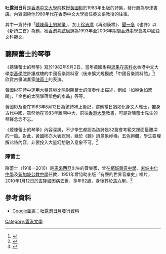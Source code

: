 '''吐露港日月'''是[[香港中文大學|香港中文大學]]前教授[[黃國彬|黃國彬]]於1983年出版的詩集，發行商為學津書店。內容圍繞他1980年代在香港中文大學擔任英文系教授的往事。

其中一篇詩作「[[聽陳蕾士的琴箏|聽陳蕾士的琴箏]]」，加上[[徐志摩|徐志摩]]《再別康橋》、[[聞一多|聞一多]]《也許》以《新詩三首》為題，獲[[香港考試局|香港考試局]]選為1993年至2006年期間[[香港中學會考|香港中學會考]]中國語文科範文。

== 聽陳蕾士的琴箏 ==
《聽陳蕾士的琴箏》寫於1982年9月2日，當年黃國彬與[[思果|思果]]在[[馬料水|馬料水]]香港中文大學[[崇基學院|崇基學院]]許讓成樓的中國音樂資料室（後來擴大規模成「中國音樂資料館」<ref>{{Cite web |url=http://www.cuhk.edu.hk/mus/cma/history_tc.htm |title=中國音樂資料館簡介 |accessdate=2014-04-12 |archive-date=2013-01-20 |archive-url=https://web.archive.org/web/20130120203320/http://www.cuhk.edu.hk/mus/cma/history_tc.htm |dead-url=no }}</ref>）欣賞古箏演奏家[[陳蕾士|陳蕾士]]的表演。

黃國彬在詩中運用大量意境比喻對陳蕾士的演奏作出描述，例如「如脫兔如驚鷗」、「金色的太陽擊落紫色的水晶」等等。

黃國彬及後在1983年8月12日為該詩補上後記，謂他當日猶如化身文人雅士，置身古代中國，雖然他在1983年離開中大，前往[[香港大學|香港大學]]教書，可是對陳蕾士先生的琴聲念念不忘。

《聽陳蕾士的琴箏》內容深奧，不少學生都認為該詩是32篇會考範文裡面最艱深的一篇。對此，黃國彬亦大表認同，緣於《聽》詩意象崢嶸，五色絢爛，學生要理解此詩內容，非要投入大量幻想融入意象不可。<ref>{{Cite web |url=http://www.keyschinese.com.hk/keys_bulletin/2011_1/2011_01_03.pdf |title=錢景亮：不廢江河萬古 黃國彬專訪 |accessdate=2014-04-12 |archive-date=2016-10-19 |archive-url=https://web.archive.org/web/20161019213355/http://www.keyschinese.com.hk/keys_bulletin/2011_1/2011_01_03.pdf |dead-url=no }}</ref>

=== 陳蕾士 ===
陳蕾士（1918—2010）是[[馬來西亞|馬來西亞]]出生的音樂家，曾在[[檳城鍾靈中學|檳城鍾靈中學]]、[[麻坡中化中學|麻坡中化中學]]及[[新加坡公教中學|新加坡公教中學]]任教，1951年曾協助出版「有聲的世界音樂史」唱片，2010年1月12日於[[吉隆坡|吉隆坡]]因病去世，享年92歲，身後葬於[[馬六甲|馬六甲]]。<ref>{{Cite web |url=http://mykampung.sinchew.com.my/node/89940 |title=星洲日報：女兒：含笑平靜離世‧陳蕾士葬古城“有始有終” |access-date=2014-04-12 |archive-url=https://web.archive.org/web/20140413144546/http://mykampung.sinchew.com.my/node/89940 |archive-date=2014-04-13 |dead-url=yes }}</ref>

==參考資料==
{{REFLIST}}
* [http://books.google.com.hk/books/about/%E5%90%90%E9%9C%B2%E6%B8%AF%E6%97%A5%E6%9C%88.html?id=pJ4NOwAACAAJ&redir_esc=y Google圖書：吐露港日月發行資料]{{Wayback|url=http://books.google.com.hk/books/about/%E5%90%90%E9%9C%B2%E6%B8%AF%E6%97%A5%E6%9C%88.html?id=pJ4NOwAACAAJ&redir_esc=y |date=20140413140931 }}


[[Category:香港文學|Category:香港文學]]
